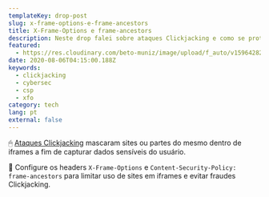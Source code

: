 ```yaml
---
templateKey: drop-post
slug: x-frame-options-e-frame-ancestors
title: X-Frame-Options e frame-ancestors
description: Neste drop falei sobre ataques Clickjacking e como se proteger deles.
featured:
  - https://res.cloudinary.com/beto-muniz/image/upload/f_auto/v1596428266/xfo_ha2trv.png
date: 2020-08-06T04:15:00.188Z
keywords:
  - clickjacking
  - cybersec
  - csp
  - xfo
category: tech
lang: pt
external: false
---
```


<Drop>

🖱 [Ataques Clickjacking](https://pt.wikipedia.org/wiki/Clickjacking) mascaram sites ou partes do mesmo dentro de iframes a fim de capturar dados sensíveis do usuário.

🤩 Configure os headers `X-Frame-Options` e `Content-Security-Policy: frame-ancestors` para limitar uso de sites em iframes e evitar fraudes Clickjacking. 

</Drop>